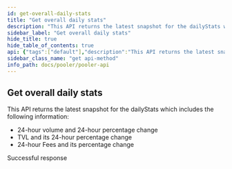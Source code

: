 ```yaml
---
id: get-overall-daily-stats
title: "Get overall daily stats"
description: "This API returns the latest snapshot for the dailyStats which includes the following information:"
sidebar_label: "Get overall daily stats"
hide_title: true
hide_table_of_contents: true
api: {"tags":["default"],"description":"This API returns the latest snapshot for the dailyStats which includes the following information:\n\n- 24-hour volume and 24-hour percentage change\n- TVL and its 24-hour percentage change\n- 24-hour Fees and its percentage change","security":[{"api_key":[]}],"responses":{"200":{"description":"Successful response"}},"method":"get","path":"/v2-daily-stats","servers":[{"url":"https://uniswapv2-ethindia.powerloom.io/api/","description":"Uniswap V2"},{"url":"https://quickswap.powerloom.io/api/","description":"Quickswap"},{"url":"https://sushiswap.powerloom.io/api/","description":"Sushiswap"}],"securitySchemes":{"api_key":{"type":"apiKey","name":"X-API-Key","in":"header"}},"info":{"title":"Pooler API","version":"1.0.0"},"postman":{"name":"Get overall daily stats","description":{"content":"This API returns the latest snapshot for the dailyStats which includes the following information:\n\n- 24-hour volume and 24-hour percentage change\n- TVL and its 24-hour percentage change\n- 24-hour Fees and its percentage change","type":"text/plain"},"url":{"path":["v2-daily-stats"],"host":["{{baseUrl}}"],"query":[],"variable":[]},"method":"GET","auth":{"type":"apikey","apikey":[{"type":"any","value":"X-API-Key","key":"key"},{"type":"any","value":"<API Key>","key":"value"},{"type":"any","value":"header","key":"in"}]}}}
sidebar_class_name: "get api-method"
info_path: docs/pooler/pooler-api
---
```



## Get overall daily stats



This API returns the latest snapshot for the dailyStats which includes the following information:

- 24-hour volume and 24-hour percentage change
- TVL and its 24-hour percentage change
- 24-hour Fees and its percentage change

<div><ApiTabs><TabItem label={"200"} value={"200"}><div>

Successful response

</div><div></div></TabItem></ApiTabs></div>
      